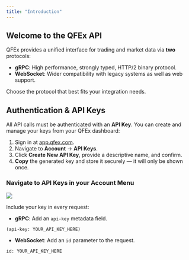 ```yaml
---
title: "Introduction"
---
```


## Welcome to the QFEx API

QFEx provides a unified interface for trading and market data via **two** protocols:

- **gRPC**: High performance, strongly typed, HTTP/2 binary protocol.
- **WebSocket**: Wider compatibility with legacy systems as well as web support.

Choose the protocol that best fits your integration needs.

## Authentication & API Keys

All API calls must be authenticated with an **API Key**. You can create and manage your keys from your QFEx dashboard:

1. Sign in at [app.qfex.com](https://app.qfex.com).
2. Navigate to **Account** → **API Keys**.
3. Click **Create New API Key**, provide a descriptive name, and confirm.
4. **Copy** the generated key and store it securely — it will only be shown once.

### Navigate to API Keys in your Account Menu

<Frame>
  <img src="/images/generate_api_key.png" style={{ borderRadius: "0.5rem" }} />
</Frame>

Include your key in every request:

- **gRPC**: Add an `api-key` metadata field.

```http
(api-key: YOUR_API_KEY_HERE)
```

- **WebSocket**: Add an `id` parameter to the request.

```http
id: YOUR_API_KEY_HERE
```

